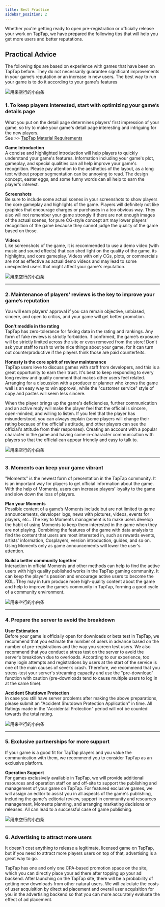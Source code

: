 ```yaml
---
title: Best Practice
sidebar_position: 2
---
```


Whether you're getting ready to open pre-registration or officially release your work on TapTap, we have prepared the following tips that will help you get more users and better reputations.  

## **Practical Advice**  

The following tips are based on experience with games that have been on TapTap before. They do not necessarily guarantee significant improvements in your game’s reputation or an increase in new users. The best way to run your game is to do it according to your game's features  

![用来空行的小白条](https://img.tapimg.com/market/images/c53d78b9b120276b53f82aebb0d01537.png)  

### **1. To keep players interested, start with optimizing your game’s details page**  

What you put on the detail page determines players’ first impression of your game, so try to make your game's detail page interesting and intriguing for the new players.  
See  >>  [TapTap Material Requirements](https://www.taptap.com/developer/help_docs/7?id=42)  

**<Blue>Game Introduction</Blue>**  
A concise and highlighted introduction will help players to quickly understand your game's features. Information including your game's plot, gameplay, and special qualities can all help improve your game's recognition. Please pay attention to the aesthetics of the layout, as a long text without proper segmentation can be annoying to read. The design concept, easter eggs, and some funny words can all help to earn the player's interest.   

**<Blue>Screenshots</Blue>**  
Be sure to include some actual scenes in your screenshots to show players the core gameplay and highlights of the game. Players will definitely not like graphics that encourage charges or purchases in a too obvious way. They also will not remember your game strongly if there are not enough images of the actual scenes, for pure CG-style concept art may lower players’ recognition of the game because they cannot judge the quality of the game based on those.  

**<Blue>Videos</Blue>**  
Like screenshots of the game, it is recommended to use a demo video (with music and sound effects) that can shed light on the quality of the game, its highlights, and core gameplay. Videos with only CGs, plots, or commercials are not as effective as actual demo videos and may lead to some unexpected users that might affect your game's reputation.  

![用来空行的小白条](https://img.tapimg.com/market/images/c53d78b9b120276b53f82aebb0d01537.png)   

---


### **2. Maintenance of players’ reviews is the key to improve your game’s reputation**

You will earn players’ approval if you can remain objective, unbiased, sincere, and open to critics, and your game will get better promotion.  

**<Blue>Don't meddle in the rating</Blue>**  
 TapTap has zero-tolerance for faking data in the rating and rankings. Any form of fake reviews is strictly forbidden. If confirmed, the game’s exposure will be strictly limited across the site or even removed from the store! Don't ask your staff to rush to write nice things about your game, for it can turn out counterproductive if the players think those are paid counterfeits.  

**<Blue>Honesty is the core spirit of review maintenance</Blue>**  
TapTap users love to discuss games with staff from developers, and this is a great opportunity to earn their trust. It's best to keep responding to every long review and quality comment that makes other users feel related. Arranging for a discussion with a producer or planner who knows the game well is an easy way to win approval, while the "customer service" style of copy and pastes will seem less sincere.  

When the player brings up the game's deficiencies, further communication and an active reply will make the player feel that the official is sincere, open-minded, and willing to listen. If you feel that the player has misunderstood, you can always explain (some players will change their rating because of the official's attitude, and other players can see the official's attitude from their responses). Creating an account with a popular character in the game and having some in-character communication with players so that the official can appear friendly and easy to talk to.  

![用来空行的小白条](https://img.tapimg.com/market/images/c53d78b9b120276b53f82aebb0d01537.png)  

---

### **3. Moments can keep your game vibrant**

"Moments" is the newest form of presentation in the TapTap community. It is an important way for players to get official information about the game. With the help of Moments, users can increase players’ loyalty to the game and slow down the loss of players.  

**<Blue>Plan your Moments</Blue>**  
Possible content of a game’s Moments include but are not limited to game announcements, developer logs, news with pictures, videos, events for players, etc.. The key to Moments management is to make users develop the habit of using Moments to keep them interested in the game when they are not playing. Combining the features of the game with data analysis to find the content that users are most interested in, such as rewards events, artists' information, Cosplayers, version introduction, guides, and so on. Using Moments only as game announcements will lower the user's attention.  

**<Blue>Build a better community together</Blue>**  
Interaction in official Moments and other methods can help to find the active users with high quality published works in the TapTap gaming community. It can keep the player's passion and encourage active users to become the KOL. They may in turn produce more high-quality content about the game and help to improve the game’s community in TapTap, forming a good cycle of a community environment.  

![用来空行的小白条](https://img.tapimg.com/market/images/c53d78b9b120276b53f82aebb0d01537.png)  

---

### **4. Prepare the server to avoid the breakdown**  

**<Blue>User Estimation</Blue>**  
Before your game is officially open for downloads or beta test in TapTap, we recommend that you estimate the number of users in advance based on the number of pre-registrations and the way you screen test users. We also recommend that you conduct a stress test on the server to avoid the server’s breakdown due to overloads. According to our experience, too many login attempts and registrations by users at the start of the service is one of the main causes of sever’s crash. Therefore, we recommend that you stress-test your server's streaming capacity and use the "pre-download" function with caution (pre-downloads tend to cause multiple users to log in at the same time).  

**<Blue>Accident Shutdown Protection</Blue>**  
In case you still have server problems after making the above preparations, please submit an "Accident Shutdown Protection Application" in time. All Ratings made in the "Accidental Protection" period will not be counted towards the total rating.  

![用来空行的小白条](https://img.tapimg.com/market/images/c53d78b9b120276b53f82aebb0d01537.png)  

---

### **5. Exclusive partnerships for more support**  

If your game is a good fit for TapTap players and you value the communication with them, we recommend you to consider TapTap as an exclusive platform.  

**<Blue>Operation Support</Blue>**  
For games exclusively available in TapTap, we will provide additional resources and operation staff on and off-site to support the publishing and management of your game on TapTap. For featured exclusive games, we will assign an editor to assist you in all aspects of the game's publishing, including the game's editorial review, support in community and resources management, Moments planning, and arranging marketing decisions or releases. All can lead to a successful case of game publishing.  

![用来空行的小白条](https://img.tapimg.com/market/images/c53d78b9b120276b53f82aebb0d01537.png)  

---

### **6. Advertising to attract more users**

It doesn't cost anything to release a legitimate, licensed game on TapTap, but if you need to attract more players users on top of that, advertising is a great way to go.  

TapTap has one and only one CPA-based promotion space on the site, which you can directly place your ad there after topping up your ad backend. After launching on the TapTap site, there will be a probability of getting new downloads from other natural users. We will calculate the costs of user acquisition by direct ad placement and overall user acquisition for you in the advertising backend so that you can more accurately evaluate the effect of ad placement.  
